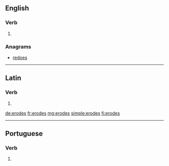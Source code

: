 ==English==

===Verb===
{{head|en|verb form}}

# {{en-third-person singular of|erode}}

===Anagrams===
* [[redoes#English|redoes]]

----

==Latin==

===Verb===
{{la-verb-form|ērōdēs}}

# {{conjugation of|ērōdō||2|s|fut|act|ind|lang=la}}

[[de:erodes]]
[[fr:erodes]]
[[mg:erodes]]
[[simple:erodes]]
[[fi:erodes]]

----
==Portuguese==

===Verb===
{{pt-verb-form}}
# {{pt-verb-form-of|erodir}}
{{rfc-auto}}